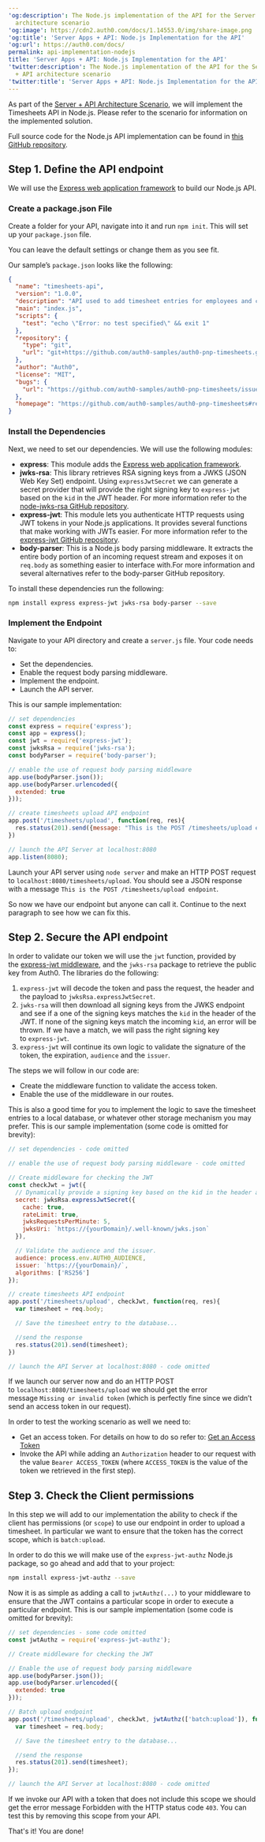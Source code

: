 ---
'og:description': The Node.js implementation of the API for the Server Client + API
  architecture scenario
'og:image': https://cdn2.auth0.com/docs/1.14553.0/img/share-image.png
'og:title': 'Server Apps + API: Node.js Implementation for the API'
'og:url': https://auth0.com/docs/
permalink: api-implementation-nodejs
title: 'Server Apps + API: Node.js Implementation for the API'
'twitter:description': The Node.js implementation of the API for the Server Client
  + API architecture scenario
'twitter:title': 'Server Apps + API: Node.js Implementation for the API'
---
As part of the [Server + API Architecture Scenario](/docs/get-started/architecture-scenarios/server-application-api), we will implement the Timesheets API in Node.js. Please refer to the scenario for information on the implemented solution.

Full source code for the Node.js API implementation can be found in [this GitHub repository](https://github.com/auth0-samples/auth0-pnp-exampleco-timesheets/tree/master/timesheets-api/node).

## Step 1. Define the API endpoint

We will use the [Express web application framework](http://expressjs.com/) to build our Node.js API.

### Create a package.json File

Create a folder for your API, navigate into it and run `npm init`. This will set up your `package.json` file.

You can leave the default settings or change them as you see fit.

Our sample’s `package.json` looks like the following:

```json lines
{
  "name": "timesheets-api",
  "version": "1.0.0",
  "description": "API used to add timesheet entries for employees and contractors",
  "main": "index.js",
  "scripts": {
    "test": "echo \"Error: no test specified\" && exit 1"
  },
  "repository": {
    "type": "git",
    "url": "git+https://github.com/auth0-samples/auth0-pnp-timesheets.git"
  },
  "author": "Auth0",
  "license": "MIT",
  "bugs": {
    "url": "https://github.com/auth0-samples/auth0-pnp-timesheets/issues"
  },
  "homepage": "https://github.com/auth0-samples/auth0-pnp-timesheets#readme"
}
```






### Install the Dependencies

Next, we need to set our dependencies. We will use the following modules:

* **express**: This module adds the [Express web application framework](https://expressjs.com/).
* **jwks-rsa**: This library retrieves RSA signing keys from a JWKS (JSON Web Key Set) endpoint. Using `expressJwtSecret` we can generate a secret provider that will provide the right signing key to `express-jwt` based on the `kid` in the <Tooltip tip="JSON Web Token (JWT): Standard ID Token format (and often Access Token format) used to represent claims securely between two parties." cta="View Glossary" href="/docs/glossary?term=JWT">JWT</Tooltip> header. For more information refer to the [node-jwks-rsa GitHub repository](https://github.com/auth0/node-jwks-rsa).
* **express-jwt**: This module lets you authenticate HTTP requests using JWT tokens in your Node.js applications. It provides several functions that make working with JWTs easier. For more information refer to the [express-jwt GitHub repository](https://github.com/auth0/express-jwt).
* **body-parser**: This is a Node.js body parsing middleware. It extracts the entire body portion of an incoming request stream and exposes it on `req.body` as something easier to interface with.For more information and several alternatives refer to the body-parser GitHub repository.

To install these dependencies run the following:

```bash lines
npm install express express-jwt jwks-rsa body-parser --save
```






### Implement the Endpoint

Navigate to your API directory and create a `server.js` file. Your code needs to:

* Set the dependencies.
* Enable the request body parsing middleware.
* Implement the endpoint.
* Launch the API server.

This is our sample implementation:

```javascript lines
// set dependencies
const express = require('express');
const app = express();
const jwt = require('express-jwt');
const jwksRsa = require('jwks-rsa');
const bodyParser = require('body-parser');

// enable the use of request body parsing middleware
app.use(bodyParser.json());
app.use(bodyParser.urlencoded({
  extended: true
}));

// create timesheets upload API endpoint
app.post('/timesheets/upload', function(req, res){
  res.status(201).send({message: "This is the POST /timesheets/upload endpoint"});
})

// launch the API Server at localhost:8080
app.listen(8080);
```






Launch your API server using `node server` and make an HTTP POST request to `localhost:8080/timesheets/upload`. You should see a JSON response with a message `This is the POST /timesheets/upload endpoint`.

So now we have our endpoint but anyone can call it. Continue to the next paragraph to see how we can fix this.

## Step 2. Secure the API endpoint

In order to validate our token we will use the `jwt` function, provided by the [express-jwt middleware](https://github.com/auth0/express-jwt#usage), and the `jwks-rsa` package to retrieve the public key from Auth0. The libraries do the following:

1. `express-jwt` will decode the token and pass the request, the header and the payload to `jwksRsa.expressJwtSecret`.
2. `jwks-rsa` will then download all signing keys from the JWKS endpoint and see if a one of the signing keys matches the `kid` in the header of the JWT. If none of the signing keys match the incoming `kid`, an error will be thrown. If we have a match, we will pass the right signing key to `express-jwt`.
3. `express-jwt` will continue its own logic to validate the signature of the token, the expiration, `audience` and the `issuer`.

The steps we will follow in our code are:

* Create the middleware function to validate the <Tooltip tip="Access Token: Authorization credential, in the form of an opaque string or JWT, used to access an API." cta="View Glossary" href="/docs/glossary?term=access+token">access token</Tooltip>.
* Enable the use of the middleware in our routes.

This is also a good time for you to implement the logic to save the timesheet entries to a local database, or whatever other storage mechanism you may prefer. This is our sample implementation (some code is omitted for brevity):

```javascript lines expandable
// set dependencies - code omitted

// enable the use of request body parsing middleware - code omitted

// Create middleware for checking the JWT
const checkJwt = jwt({
  // Dynamically provide a signing key based on the kid in the header and the signing keys provided by the JWKS endpoint.
  secret: jwksRsa.expressJwtSecret({
    cache: true,
    rateLimit: true,
    jwksRequestsPerMinute: 5,
    jwksUri: `https://{yourDomain}/.well-known/jwks.json`
  }),

  // Validate the audience and the issuer.
  audience: process.env.AUTH0_AUDIENCE,
  issuer: `https://{yourDomain}/`,
  algorithms: ['RS256']
});

// create timesheets API endpoint
app.post('/timesheets/upload', checkJwt, function(req, res){
  var timesheet = req.body;

  // Save the timesheet entry to the database...

  //send the response
  res.status(201).send(timesheet);
})

// launch the API Server at localhost:8080 - code omitted
```






If we launch our server now and do an HTTP POST to `localhost:8080/timesheets/upload` we should get the error message `Missing or invalid token` (which is perfectly fine since we didn’t send an access token in our request).

In order to test the working scenario as well we need to:

* Get an access token. For details on how to do so refer to: [Get an Access Token](/docs/get-started/architecture-scenarios/server-application-api#get-an-access-token)
* Invoke the API while adding an `Authorization` header to our request with the value `Bearer ACCESS_TOKEN` (where `ACCESS_TOKEN` is the value of the token we retrieved in the first step).

## Step 3. Check the Client permissions

In this step we will add to our implementation the ability to check if the client has permissions (or `scope`) to use our endpoint in order to upload a timesheet. In particular we want to ensure that the token has the correct scope, which is `batch:upload`.

In order to do this we will make use of the `express-jwt-authz` Node.js package, so go ahead and add that to your project:

```bash lines
npm install express-jwt-authz --save
```






Now it is as simple as adding a call to `jwtAuthz(...)` to your middleware to ensure that the JWT contains a particular scope in order to execute a particular endpoint. This is our sample implementation (some code is omitted for brevity):

```javascript lines
// set dependencies - some code omitted
const jwtAuthz = require('express-jwt-authz');

// Create middleware for checking the JWT

// Enable the use of request body parsing middleware
app.use(bodyParser.json());
app.use(bodyParser.urlencoded({
  extended: true
}));

// Batch upload endpoint
app.post('/timesheets/upload', checkJwt, jwtAuthz(['batch:upload']), function(req, res){
  var timesheet = req.body;

  // Save the timesheet entry to the database...

  //send the response
  res.status(201).send(timesheet);
});

// launch the API Server at localhost:8080 - code omitted
```






If we invoke our API with a token that does not include this scope we should get the error message Forbidden with the HTTP status code `403`. You can test this by removing this scope from your API.

That's it! You are done!